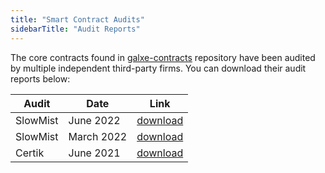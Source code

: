 ```yaml
---
title: "Smart Contract Audits"
sidebarTitle: "Audit Reports"
---
```


The core contracts found in [galxe-contracts](https://github.com/GalxeHQ/galxe-contracts) repository have been audited by multiple independent third-party firms. You can download their audit reports below:

| Audit    | Date       | Link                                                                                           |
| -------- | ---------- | ---------------------------------------------------------------------------------------------- |
| SlowMist | June 2022  | [download](/assets/files/audit-slowmist-gas-optimization-dc56b890e4602307f794cb3afc753c17.pdf) |
| SlowMist | March 2022 | [download](/assets/files/audit-slowmist-4b07787d01ccea7749f152a6c5d6eb8d.pdf)                  |
| Certik   | June 2021  | [download](/assets/files/audit-certik-508b83e4a38d2543b46bd3c9b54ffba7.pdf)                    |